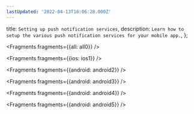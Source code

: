 ```yaml
---
lastUpdated: '2022-04-13T18:06:28.000Z'
---
```

  title: `Setting up push notification services`,
  description: `Learn how to setup the various push notification services for your mobile app.`,
};


<Fragments fragments={{all: all0}} />


<Fragments fragments={{ios: ios1}} />


<Fragments fragments={{android: android2}} />


<Fragments fragments={{android: android3}} />


<Fragments fragments={{android: android4}} />


<Fragments fragments={{android: android5}} />
